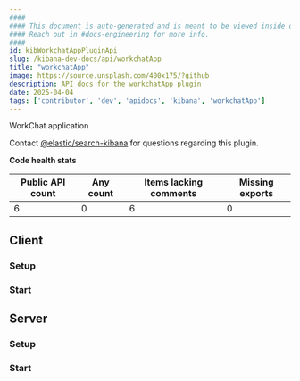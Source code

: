 ```yaml
---
####
#### This document is auto-generated and is meant to be viewed inside our experimental, new docs system.
#### Reach out in #docs-engineering for more info.
####
id: kibWorkchatAppPluginApi
slug: /kibana-dev-docs/api/workchatApp
title: "workchatApp"
image: https://source.unsplash.com/400x175/?github
description: API docs for the workchatApp plugin
date: 2025-04-04
tags: ['contributor', 'dev', 'apidocs', 'kibana', 'workchatApp']
---
```


WorkChat application

Contact [@elastic/search-kibana](https://github.com/orgs/elastic/teams/search-kibana) for questions regarding this plugin.

**Code health stats**

| Public API count  | Any count | Items lacking comments | Missing exports |
|-------------------|-----------|------------------------|-----------------|
| 6 | 0 | 6 | 0 |

## Client

### Setup
<DocDefinitionList data={[workchatAppObj.client.setup]}/>

### Start
<DocDefinitionList data={[workchatAppObj.client.start]}/>

## Server

### Setup
<DocDefinitionList data={[workchatAppObj.server.setup]}/>

### Start
<DocDefinitionList data={[workchatAppObj.server.start]}/>

